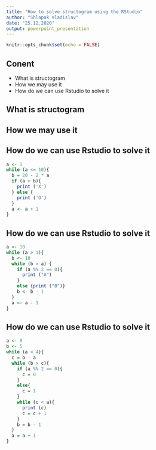 ```yaml
---
title: "How to solve structogram using the RStudio"
author: "Shlapak Vladislav"
date: "25.12.2020"
output: powerpoint_presentation
---
```


```r
knitr::opts_chunk$set(echo = FALSE)
```


## Conent

- What is structogram
- How we may use it
- How do we can use Rstudio to solve it

## What is structogram

## How we may use it

## How do we can use Rstudio to solve it

```r
a <- 1
while (a <= 10){
  b = 20 - 2 * a
  if (a > b){
    print ('X')
  } else {
    print ('O')
  }
  a <- a + 1
}
```

## How do we can use Rstudio to solve it
```r
a <- 10
while (a > 1){
  b <- 10
  while (b > a) {
    if (a %% 2 == 0){
      print ("A")
    }
    else {print ("B")}
    b <- b - 1
  }
  a <- a - 1
}
```

## How do we can use Rstudio to solve it
```r
a <- 0
b <- 5
while (a < 4){
  c = b - a
  while (b > c){
    if (a %% 2 == 0){
      c = 0
    }
    else{
      c = 1
    }
    while (c < a){
      print (c)
      c = c + 1
    }
    b = b - 1
  }
  a = a + 1
}
```


